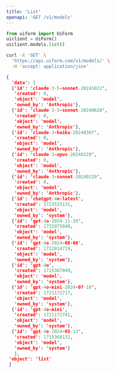 ```yaml
---
title: 'List'
openapi: 'GET /v1/models'
---
```


<RequestExample>


```python python
from uiform import UiForm
uiclient = UiForm()
uiclient.models.list()
```


```bash curl
curl -X 'GET' \
  'https://api.uiform.com/v1/models/' \
  -H 'accept: application/json'
```

</RequestExample>


<ResponseExample>

```json 200
{
  'data': [
  {'id': 'claude-3-5-sonnet-20241022',
   'created': 0,
   'object': 'model',
   'owned_by': 'Anthropic'},
  {'id': 'claude-3-5-sonnet-20240620',
   'created': 0,
   'object': 'model',
   'owned_by': 'Anthropic'},
  {'id': 'claude-3-haiku-20240307',
   'created': 0,
   'object': 'model',
   'owned_by': 'Anthropic'},
  {'id': 'claude-3-opus-20240229',
   'created': 0,
   'object': 'model',
   'owned_by': 'Anthropic'},
  {'id': 'claude-3-sonnet-20240229',
   'created': 0,
   'object': 'model',
   'owned_by': 'Anthropic'},
  {'id': 'chatgpt-4o-latest',
   'created': 1723515131,
   'object': 'model',
   'owned_by': 'system'},
  {'id': 'gpt-4o-2024-11-20',
   'created': 1731975040,
   'object': 'model',
   'owned_by': 'system'},
  {'id': 'gpt-4o-2024-08-06',
   'created': 1722814719,
   'object': 'model',
   'owned_by': 'system'},
  {'id': 'gpt-4o',
   'created': 1715367049,
   'object': 'model',
   'owned_by': 'system'},
  {'id': 'gpt-4o-mini-2024-07-18',
   'created': 1721172717,
   'object': 'model',
   'owned_by': 'system'},
  {'id': 'gpt-4o-mini',
   'created': 1721172741,
   'object': 'model',
   'owned_by': 'system'},
  {'id': 'gpt-4o-2024-05-13',
   'created': 1715368132,
   'object': 'model',
   'owned_by': 'system'}
   ],
 'object': 'list'
 }

```


</ResponseExample>

